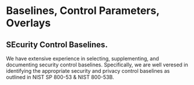 # Baselines, Control Parameters, Overlays

## SEcurity Control Baselines.
We have extensive experience in selecting, supplementing, and documenting
security control baselines. Specifically, we are well veresed in identifying the
appropriate security and privacy control baselines as outlined in NIST SP 800-53
& NIST 800-53B. 
